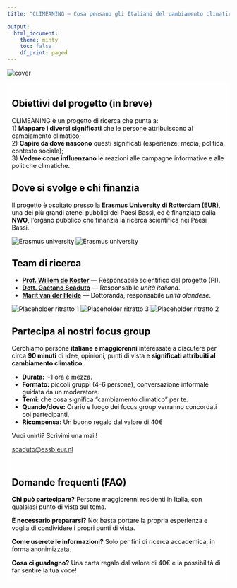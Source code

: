 ```yaml
---
title: "CLIMEANING — Cosa pensano gli Italiani del cambiamento climatico?"

output:
  html_document:
    theme: minty
    toc: false
    df_print: paged
---
```


```{=html}
<style>
  body {
    background-image: url("/background.jpg");
    background-attachment: fixed;
    background-size: cover;
    background-repeat: no-repeat;
  }

  /* intro callout */
  .text-background {
    background-color: rgba(255, 255, 255, 0.6);
    color: black;
    padding: 5px 10px;
    display: inline-block;
  }

  /* make the cards transparent and slightly wider */
  .grid > .card {
    background-color: rgba(255, 255, 255, 0.6); /* transparency */
    box-shadow: 0 4px 12px rgba(0,0,0,0.15);    /* optional soft shadow */
    border: none;
    padding: 1rem;
    border-radius: 12px;
  }

  /* widen the grid container itself */
  .grid {
    max-width: 1200px;     /* adjust as needed */
    margin-left: auto;
    margin-right: auto;
    gap: 1.5rem;           /* spacing between cards */
  }

  /* responsive columns: 1 on phone, 2 on tablet, 3 on desktop */
  @media (max-width: 640px) {
    .grid { grid-template-columns: 1fr; }
  }
  @media (min-width: 641px) and (max-width: 1024px) {
    .grid { grid-template-columns: repeat(2, 1fr); }
  }
  @media (min-width: 1025px) {
    .grid { grid-template-columns: repeat(3, 1fr); }
  }
  
  /* Mobile fixes */
  @media (max-width: 640px) {
    /* Make the intro box use the full width on phones */
    .text-background {
      display: block;       /* was inline-block */
      width: 100%;
      box-sizing: border-box;
      padding: 10px 12px;   /* keep the nice padded look */
    }

    /* Let each column take the full width when stacked */
    .columns > .column {
      width: 100% !important;
    }

    /* Center and size the photo nicely on mobile */
    .hero-photo {
      display: block;
      margin: 0.5rem auto 1rem;                 /* center */
      width: clamp(220px, 70vw, 360px);         /* responsive width */
      height: auto;
    }
  }

</style>
```

![](cover.jpg){alt="cover" fig-align="center"}

::::::::: text-background
::: section
<h2>Obiettivi del progetto (in breve)</h2>

<p>CLIMEANING è un progetto di ricerca che punta a:<br> 1) <strong>Mappare i diversi significati</strong> che le persone attribuiscono al cambiamento climatico;<br> 2) <strong>Capire da dove nascono</strong> questi significati (esperienze, media, politica, contesto sociale);<br> 3) <strong>Vedere come influenzano</strong> le reazioni alle campagne informative e alle politiche climatiche.</p>
:::

::: section
<h2>Dove si svolge e chi finanzia</h2>

<p class="quote">

Il progetto è ospitato presso la<strong> [Erasmus University di Rotterdam (EUR)](https://www.eur.nl/en)</strong>, una dei più grandi atenei pubblici dei Paesi Bassi, ed è finanziato dalla <strong>NWO</strong>, l'organo pubblico che finanzia la ricerca scientifica nei Paesi Bassi.

<img src="erasmus.jpg" alt="Erasmus university"/> <img src="nwo.jpg" alt="Erasmus university"/>

</p>

</ul>
:::

:::: section
<h2>Team di ricerca</h2>

<ul>

<li><strong>[Prof. Willem de Koster](https://www.willemdekoster.nl/)</strong> — Responsabile scientifico del progetto (PI).</li>

<li><strong>[Dott. Gaetano Scaduto](https://gaetanoscaduto.quarto.pub/home/)</strong> — Responsabile <em>unità italiana</em>.</li>

<li><strong>[Marit van der Heide](https://www.eur.nl/people/marit-van-der-heide)</strong> — Dottoranda, responsabile <em>unità olandese</em>.</li>

</ul>

::: {.gallery aria-label="Galleria immagini del progetto (placeholder)"}
<!-- Sostituisci con i tuoi file -->

<img src="dekoster.jpg" alt="Placeholder ritratto 1"/> <img src="gaetano.jpg" alt="Placeholder ritratto 3"/> <img src="marit.jpg" alt="Placeholder ritratto 2"/>
:::

<p class="small-note">

</p>
::::

:::: {#dettagli .section}
<h2>Partecipa ai nostri focus group</h2>

<p class="lead">

Cerchiamo persone <strong>italiane e maggiorenni</strong> interessate a discutere per circa <strong>90 minuti</strong> di idee, opinioni, punti di vista e <strong>significati attribuiti al cambiamento climatico</strong>.

</p>

<ul>

<li><strong>Durata:</strong> \~1 ora e mezza.</li>

<li><strong>Formato:</strong> piccoli gruppi (4–6 persone), conversazione informale guidata da un moderatore.</li>

<li><strong>Temi:</strong> che cosa significa “cambiamento climatico” per te.</li>

<li><strong>Quando/dove:</strong> Orario e luogo dei focus group verranno concordati coi partecipanti.</li>

<li><strong>Ricompensa:</strong> Un buono regalo dal valore di 40€</li>

</ul>

::: quote
Vuoi unirti? Scrivimi una mail!
:::

<p><a class="btn btn-primary btn-lg"
     href="mailto:scaduto@essb.eur.nl?subject=Interesse%20Focus%20Group%20CLIMEANING&body=Ciao%20Gaetano%2C%0Ami%20chiamo%20[Nome]%20e%20vorrei%20partecipare%20ai%20focus%20group.%0A%C2%B7%20Citt%C3%A0%3A%20%0A%C2%B7%20Disponibilit%C3%A0%3A%20%0A%C2%B7%20Contatto%20telefono%20(opz.)%3A%20%0A"
     aria-label="Invia email di interesse">scaduto\@essb.eur.nl</a></p>
::::
:::::::::

:::: text-background
::: section
<h2>Domande frequenti (FAQ)</h2>

<p><strong>Chi può partecipare?</strong> Persone maggiorenni residenti in Italia, con qualsiasi punto di vista sul tema.</p>

<p><strong>È necessario prepararsi?</strong> No: basta portare la propria esperienza e voglia di condividere i propri punti di vista.</p>

<p><strong>Come userete le informazioni?</strong> Solo per fini di ricerca accademica, in forma anonimizzata.</p>

<p><strong>Cosa ci guadagno?</strong> Una carta regalo dal valore di 40€ e la possibilità di far sentire la tua voce!</p>
:::
::::
